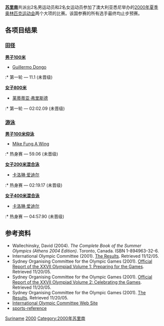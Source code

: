 {{No footnotes|time=2020-11-30T12:04:10+00:00}}
{{Infobox Country Olympics
|NOC=SUR
|games=2000年夏季
|competitors=4
|sports=2
|flagbearer=[[莱蒂蒂亚·弗里斯德|莱蒂蒂亚·弗里斯德]]
|officials=
}}

'''[[苏里南|苏里南]]'''共派出2名男运动员和2名女运动员参加了澳大利亚悉尼举办的[[2000年夏季奥林匹克运动会|2000年夏季奥林匹克运动会]]两个大项的比赛。该国参赛的所有选手最终均止步预赛。

==各项目结果==
===[[2000年夏季奥林匹克运动会田径比赛|田径]]===
'''[[2000年夏季奥林匹克运动会田径比赛_-_男子100米|男子100米]]'''
* [[Guillermo_Dongo|Guillermo Dongo]]
:* 第一轮 — 11.1 (未晋级)

'''[[2000年夏季奥林匹克运动会田径比赛_-_女子800米|女子800米]]'''
* [[莱蒂蒂亚·弗里斯德|莱蒂蒂亚·弗里斯德]]
:* 第一轮 — 02:02.09 (未晋级)

===[[2000年夏季奥林匹克运动会游泳比赛|游泳]]===
'''[[2000年夏季奥林匹克运动会游泳比赛－男子100米仰泳|男子100米仰泳]]'''
* [[Mike_Fung_A_Wing|Mike Fung A Wing]]
:* 热身赛 — 59.06 (未晋级) 

'''[[2000年夏季奥林匹克运动会游泳比赛－女子200米混合泳|女子200米混合泳]]'''
* [[卡洛琳·爱迪尔|卡洛琳·爱迪尔]]
:* 热身赛 — 02:19.17 (未晋级) 

'''[[2000年夏季奥林匹克运动会游泳比赛－女子400米混合泳|女子400米混合泳]]'''
* [[卡洛琳·爱迪尔|卡洛琳·爱迪尔]]
:* 热身赛 — 04:57.90 (未晋级)

==参考资料==
*Wallechinsky, David (2004). ''The Complete Book of the Summer Olympics (Athens 2004 Edition)''. Toronto, Canada. ISBN 1-894963-32-6. 
*International Olympic Committee (2001). [http://pandora.nla.gov.au/pan/13323/20020919-0000/www.gamesinfo.com.au/results/results.pdf The Results]. Retrieved 11/12/05.
*Sydney Organising Committee for the Olympic Games (2001). [http://www.aafla.org/6oic/OfficialReports/2000/2000v1.pdf Official Report of the XXVII Olympiad Volume 1: Preparing for the Games]{{Wayback|url=http://www.aafla.org/6oic/OfficialReports/2000/2000v1.pdf |date=20110514004120 }}. Retrieved 11/20/05.
*Sydney Organising Committee for the Olympic Games (2001). [http://www.aafla.org/6oic/OfficialReports/2000/2000v2.pdf Official Report of the XXVII Olympiad Volume 2: Celebrating the Games]{{Wayback|url=http://www.aafla.org/6oic/OfficialReports/2000/2000v2.pdf |date=20110514004219 }}. Retrieved 11/20/05.
*Sydney Organising Committee for the Olympic Games (2001). [http://www.aafla.org/6oic/OfficialReports/2000/Results.pdf The Results]{{Wayback|url=http://www.aafla.org/6oic/OfficialReports/2000/Results.pdf |date=20110514004309 }}. Retrieved 11/20/05.
*[http://www.olympic.org International Olympic Committee Web Site]{{Wayback|url=http://www.olympic.org/ |date=20150705032224 }}
*[https://web.archive.org/web/20081223134956/http://www.sports-reference.com/olympics/countries/SUR/summer/2000/ sports-reference]

{{NOCin2000SummerOlympics}}

[[Category:2000年夏季奥林匹克运动会代表团|Suriname]]
[[Category:奥林匹克运动会苏里南代表团|2000]]
[[Category:2000年苏里南|Category:2000年苏里南]]